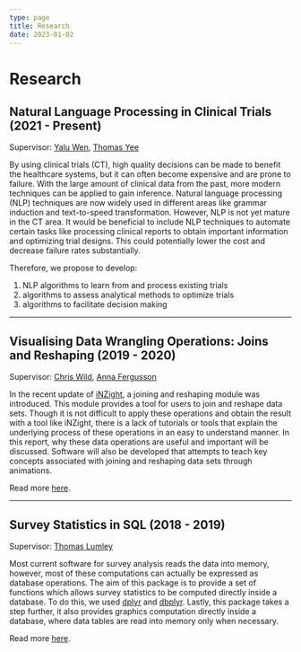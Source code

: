 ```yaml
---
type: page
title: Research
date: 2023-01-02
---
```


# Research

## Natural Language Processing in Clinical Trials (2021 - Present)

Supervisor: [Yalu Wen](https://profiles.auckland.ac.nz/y-wen), [Thomas Yee](https://profiles.auckland.ac.nz/t-yee)

By using clinical trials (CT), high quality decisions can be made to benefit the healthcare systems, but it can often become expensive and are prone to failure. With the large amount of clinical data from the past, more modern techniques can be applied to gain inference.
Natural language processing (NLP) techniques are now widely used in different areas like grammar induction and text-to-speed transformation. 
However, NLP is not yet mature in the CT  area. 
It would be beneficial to include NLP techniques to automate certain tasks like processing clinical reports to obtain important information and optimizing trial designs. This could potentially lower the cost and decrease failure rates substantially.

Therefore, we propose to develop:
1. NLP algorithms to learn from and process existing trials
2. algorithms to assess analytical methods to optimize trials
3. algorithms to facilitate decision making

---

## Visualising Data Wrangling Operations: Joins and Reshaping (2019 - 2020)

Supervisor: [Chris Wild](https://profiles.auckland.ac.nz/c-wild), [Anna Fergusson](https://profiles.auckland.ac.nz/a-fergusson) 

In the recent update of [iNZight](https://inzight.nz/), a joining and reshaping module was introduced. This module provides a tool for users to join and reshape data sets. 
Though it is not difficult to apply these operations and obtain the result with a tool like iNZight, there is a lack of tutorials or tools that explain the underlying process of these operations in an easy to understand manner. In this report, why these data operations are useful and important will be discussed. 
Software will also be developed that attempts to teach key concepts associated with joining and reshaping data sets through animations.

Read more [here](https://github.com/chrk623/dataAnim).

---

## Survey Statistics in SQL (2018 - 2019)

Supervisor: [Thomas Lumley](https://profiles.auckland.ac.nz/t-lumley)

Most current software for survey analysis reads the data into memory, however, most of these computations can actually be expressed as database operations. 
The aim of this package is to provide a set of functions which allows survey statistics to be computed directly inside a database. 
To do this, we used [dplyr](https://dplyr.tidyverse.org/) and [dbplyr](https://dbplyr.tidyverse.org/). 
Lastly, this package takes a step further, it also provides graphics computation directly inside a database, where data tables are read into memory only when necessary.

Read more [here](https://github.com/chrk623/svydb).